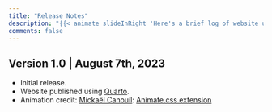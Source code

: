 ```yaml
---
title: "Release Notes"
description: "{{< animate slideInRight 'Here's a brief log of website updates.' >}}"
comments: false
---
```


## Version 1.0 | August 7th, 2023 {.animate__animated .animate__slideInLeft}

* Initial release.
* Website published using [Quarto](https://quarto.org).
* Animation credit: [Mickaël Canouil](https://github.com/mcanouil): [Animate.css extension](https://github.com/mcanouil/quarto-animate)
